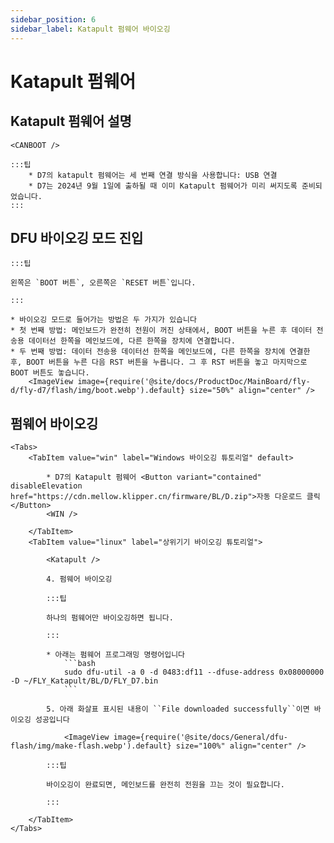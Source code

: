 ```yaml
---
sidebar_position: 6
sidebar_label: Katapult 펌웨어 바이오깅
---
```



# Katapult 펌웨어

## Katapult 펌웨어 설명

    <CANBOOT />

    :::팁
        * D7의 katapult 펌웨어는 세 번째 연결 방식을 사용합니다: USB 연결
        * D7는 2024년 9월 1일에 출하될 때 이미 Katapult 펌웨어가 미리 써지도록 준비되었습니다.
    :::

## DFU 바이오깅 모드 진입

    :::팁

    왼쪽은 `BOOT 버튼`, 오른쪽은 `RESET 버튼`입니다.

    :::

    * 바이오깅 모드로 들어가는 방법은 두 가지가 있습니다
    * 첫 번째 방법: 메인보드가 완전히 전원이 꺼진 상태에서, BOOT 버튼을 누른 후 데이터 전송용 데이터선 한쪽을 메인보드에, 다른 한쪽을 장치에 연결합니다.
    * 두 번째 방법: 데이터 전송용 데이터선 한쪽을 메인보드에, 다른 한쪽을 장치에 연결한 후, BOOT 버튼을 누른 다음 RST 버튼을 누릅니다. 그 후 RST 버튼을 놓고 마지막으로 BOOT 버튼도 놓습니다.
        <ImageView image={require('@site/docs/ProductDoc/MainBoard/fly-d/fly-d7/flash/img/boot.webp').default} size="50%" align="center" />

## 펌웨어 바이오깅
    <Tabs>
        <TabItem value="win" label="Windows 바이오깅 튜토리얼" default>

            * D7의 Katapult 펌웨어 <Button variant="contained" disableElevation href="https://cdn.mellow.klipper.cn/firmware/BL/D.zip">자동 다운로드 클릭</Button>
            <WIN />

        </TabItem>
        <TabItem value="linux" label="상위기기 바이오깅 튜토리얼">

            <Katapult />

            4. 펌웨어 바이오깅

            :::팁

            하나의 펌웨어만 바이오깅하면 됩니다.

            :::

            * 아래는 펌웨어 프로그래밍 명령어입니다
                ```bash
                sudo dfu-util -a 0 -d 0483:df11 --dfuse-address 0x08000000 -D ~/FLY_Katapult/BL/D/FLY_D7.bin
                ```

            5. 아래 화살표 표시된 내용이 ``File downloaded successfully``이면 바이오깅 성공입니다

                <ImageView image={require('@site/docs/General/dfu-flash/img/make-flash.webp').default} size="100%" align="center" />

            :::팁

            바이오깅이 완료되면, 메인보드를 완전히 전원을 끄는 것이 필요합니다.

            :::

        </TabItem>
    </Tabs>